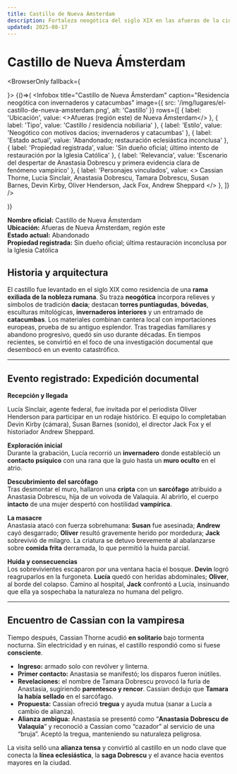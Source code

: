 ```yaml
---
title: Castillo de Nueva Ámsterdam
description: Fortaleza neogótica del siglo XIX en las afueras de la ciudad; abandonada, ligada a una rama exiliada de nobleza rumana y escenario del despertar de Anastasia Dobrescu.
updated: 2025-08-17
---
```




# Castillo de Nueva Ámsterdam

<BrowserOnly fallback={<div />}>
{()=>(
  <Infobox
    title="Castillo de Nueva Ámsterdam"
    caption="Residencia neogótica con invernaderos y catacumbas"
    image={{ src: '/img/lugares/el-castillo-de-nueva-amsterdam.png', alt: 'Castillo' }}
    rows={[
      { label: 'Ubicación', value: <>Afueras (región este) de <Link to="/CrSaSo/lugares/Nueva%20Ámsterdam">Nueva Ámsterdam</Link></> },
      { label: 'Tipo', value: 'Castillo / residencia nobiliaria' },
      { label: 'Estilo', value: 'Neogótico con motivos dacios; invernaderos y catacumbas' },
      { label: 'Estado actual', value: 'Abandonado; restauración eclesiástica inconclusa' },
      { label: 'Propiedad registrada', value: 'Sin dueño oficial; último intento de restauración por la Iglesia Católica' },
      { label: 'Relevancia', value: 'Escenario del despertar de Anastasia Dobrescu y primera evidencia clara de fenómeno vampírico' },
      { label: 'Personajes vinculados', value: <>
        <Link to="/CrSaSo/personajes/Cassian%20Thorne">Cassian Thorne</Link>, 
        <Link to="/CrSaSo/personajes/Lucia%20Sinclair">Lucia Sinclair</Link>, 
        <Link to="/CrSaSo/personajes/Anastasia%20Dobrescu">Anastasia Dobrescu</Link>, 
        <Link to="/CrSaSo/personajes/Tamara%20Dobrescu">Tamara Dobrescu</Link>, 
        <Link to="/CrSaSo/personajes/Susan%20Barnes">Susan Barnes</Link>, 
        <Link to="/CrSaSo/personajes/Devin%20Kirby">Devin Kirby</Link>, 
        <Link to="/CrSaSo/personajes/Oliver%20Henderson">Oliver Henderson</Link>, 
        <Link to="/CrSaSo/personajes/Jack%20Fox">Jack Fox</Link>, 
        <Link to="/CrSaSo/personajes/Andrew%20Sheppard">Andrew Sheppard</Link>
      </> },
    ]}
  />


)}
</BrowserOnly>

**Nombre oficial:** Castillo de Nueva Ámsterdam  
**Ubicación:** Afueras de Nueva Ámsterdam, región este  
**Estado actual:** Abandonado  
**Propiedad registrada:** Sin dueño oficial; última restauración inconclusa por la Iglesia Católica

## Historia y arquitectura

El castillo fue levantado en el siglo XIX como residencia de una **rama exiliada de la nobleza rumana**. Su traza **neogótica** incorpora relieves y símbolos de tradición **dacia**; destacan **torres puntiagudas**, **bóvedas**, esculturas mitológicas, **invernaderos interiores** y un entramado de **catacumbas**. Los materiales combinan cantera local con importaciones europeas, prueba de su antiguo esplendor. Tras tragedias familiares y abandono progresivo, quedó sin uso durante décadas. En tiempos recientes, se convirtió en el foco de una investigación documental que desembocó en un evento catastrófico.

---

## Evento registrado: Expedición documental

**Recepción y llegada**  
<Link to="/CrSaSo/personajes/Lucia%20Sinclair">Lucía Sinclair</Link>, agente federal, fue invitada por el periodista <Link to="/CrSaSo/personajes/Oliver%20Henderson">Oliver Henderson</Link> para participar en un rodaje histórico. El equipo lo completaban <Link to="/CrSaSo/personajes/Devin%20Kirby">Devin Kirby</Link> (cámara), <Link to="/CrSaSo/personajes/Susan%20Barnes">Susan Barnes</Link> (sonido), el director <Link to="/CrSaSo/personajes/Jack%20Fox">Jack Fox</Link> y el historiador <Link to="/CrSaSo/personajes/Andrew%20Sheppard">Andrew Sheppard</Link>.

**Exploración inicial**  
Durante la grabación, Lucía recorrió un **invernadero** donde estableció un **contacto psíquico** con una rana que la guio hasta un **muro oculto** en el atrio.

**Descubrimiento del sarcófago**  
Tras desmontar el muro, hallaron una **cripta** con un **sarcófago** atribuido a <Link to="/CrSaSo/personajes/Anastasia%20Dobrescu">Anastasia Dobrescu</Link>, hija de un voivoda de Valaquia. Al abrirlo, el cuerpo **intacto** de una mujer despertó con hostilidad **vampírica**.

**La masacre**  
Anastasia atacó con fuerza sobrehumana: **Susan** fue asesinada; **Andrew** cayó desgarrado; **Oliver** resultó gravemente herido por mordedura; **Jack** sobrevivió de milagro. La criatura se detuvo brevemente al abalanzarse sobre **comida frita** derramada, lo que permitió la huida parcial.

**Huida y consecuencias**  
Los sobrevivientes escaparon por una ventana hacia el bosque. **Devin** logró reagruparlos en la furgoneta. **Lucía** quedó con heridas abdominales; **Oliver**, al borde del colapso. Camino al hospital, **Jack** confrontó a Lucía, insinuando que ella ya sospechaba la naturaleza no humana del peligro.

---

## Encuentro de Cassian con la vampiresa

Tiempo después, <Link to="/CrSaSo/personajes/Cassian%20Thorne">Cassian Thorne</Link> acudió **en solitario** bajo tormenta nocturna. Sin electricidad y en ruinas, el castillo respondió como si fuese **consciente**.  

- **Ingreso:** armado solo con revólver y linterna.  
- **Primer contacto:** Anastasia se manifestó; los disparos fueron inútiles.  
- **Revelaciones:** el nombre de <Link to="/CrSaSo/personajes/Tamara%20Dobrescu">Tamara Dobrescu</Link> provocó la furia de Anastasia, sugiriendo **parentesco y rencor**. Cassian dedujo que **Tamara la había sellado** en el sarcófago.  
- **Propuesta:** Cassian ofreció **tregua** y ayuda mutua (sanar a Lucía a cambio de alianza).  
- **Alianza ambigua:** Anastasia se presentó como “**Anastasia Dobrescu de Valaquia**” y reconoció a Cassian como “cazador” al servicio de una “bruja”. Aceptó la tregua, manteniendo su naturaleza peligrosa.

La visita selló una **alianza tensa** y convirtió al castillo en un nodo clave que conecta la **línea eclesiástica**, la **saga Dobrescu** y el avance hacia eventos mayores en la ciudad.
